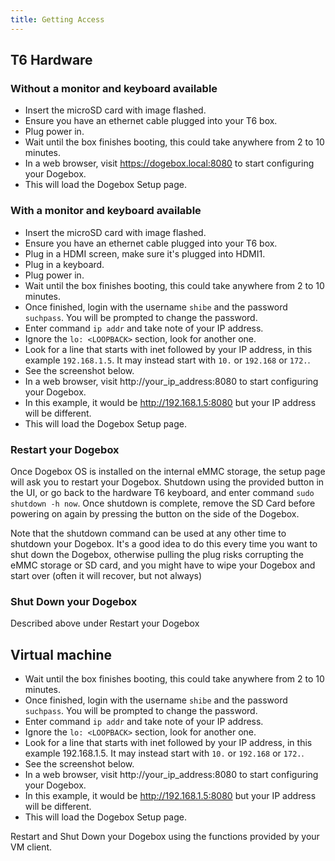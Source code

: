 ```yaml
---
title: Getting Access
---
```


## T6 Hardware
### Without a monitor and keyboard available
- Insert the microSD card with image flashed.
- Ensure you have an ethernet cable plugged into your T6 box.
- Plug power in.
- Wait until the box finishes booting, this could take anywhere from 2 to 10 minutes.
- In a web browser, visit https://dogebox.local:8080 to start configuring your Dogebox.
- This will load the Dogebox Setup page.

### With a monitor and keyboard available
- Insert the microSD card with image flashed.
- Ensure you have an ethernet cable plugged into your T6 box.
- Plug in a HDMI screen, make sure it's plugged into HDMI1.
- Plug in a keyboard.
- Plug power in.
- Wait until the box finishes booting, this could take anywhere from 2 to 10 minutes.
- Once finished, login with the username `shibe` and the password `suchpass`. You will be prompted to change the password.
- Enter command `ip addr` and take note of your IP address.
- Ignore the `lo: <LOOPBACK>` section, look for another one.
- Look for a line that starts with inet followed by your IP address, in this example `192.168.1.5`. It may instead start with `10.` or `192.168` or `172.`.
- See the screenshot below.
- In a web browser, visit http://your_ip_address:8080 to start configuring your Dogebox.
- In this example, it would be http://192.168.1.5:8080 but your IP address will be different.
- This will load the Dogebox Setup page.

### Restart your Dogebox
Once Dogebox OS is installed on the internal eMMC storage, the setup page will ask you to restart your Dogebox.
Shutdown using the provided button in the UI, or go back to the hardware T6 keyboard, and enter command `sudo shutdown -h now`.
Once shutdown is complete, remove the SD Card before powering on again by pressing the button on the side of the Dogebox.

Note that the shutdown command can be used at any other time to shutdown your Dogebox. It's a good idea to do this every time you want to shut down the Dogebox, otherwise pulling the plug risks corrupting the eMMC storage or SD card, and you might have to wipe your Dogebox and start over (often it will recover, but not always)

### Shut Down your Dogebox
Described above under Restart your Dogebox

## Virtual machine
- Wait until the box finishes booting, this could take anywhere from 2 to 10 minutes.
- Once finished, login with the username `shibe` and the password `suchpass`. You will be prompted to change the password.
- Enter command `ip addr` and take note of your IP address.
- Ignore the `lo: <LOOPBACK>` section, look for another one.
- Look for a line that starts with inet followed by your IP address, in this example 192.168.1.5. It may instead start with `10.` or `192.168` or `172.`.
- See the screenshot below.
- In a web browser, visit http://your_ip_address:8080 to start configuring your Dogebox.
- In this example, it would be http://192.168.1.5:8080 but your IP address will be different.
- This will load the Dogebox Setup page.

Restart and Shut Down your Dogebox using the functions provided by your VM client.
